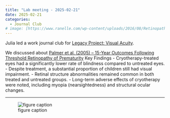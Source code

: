 ```yaml
---
title: "Lab meeting - 2025-02-21"
date: 2025-02-21
categories:
  - Journal Club
# image: [https://www.ranelle.com/wp-content/uploads/2016/08/Retinopathy-of-Prematurity-ROP.jpg]
---
```


Julia led a work journal club for [Legacy Project: Visual Acuity](https://gilmore-lab.github.io/visual-acuity/).

We discussed about [Palmer et al. (2005) – 15-Year Outcomes Following Threshold Retinopathy of Prematurity](https://doi.org/10.1001/archopht.123.3.311)
Key Findings
- Cryotherapy-treated eyes had a significantly lower rate of blindness compared to untreated eyes.
- Despite treatment, a substantial proportion of children still had visual impairment.
- Retinal structure abnormalities remained common in both treated and untreated groups.
- Long-term adverse effects of cryotherapy were noted, including myopia (nearsightedness) and structural ocular changes.

---

![figure caption](https://www.ranelle.com/wp-content/uploads/2016/08/Retinopathy-of-Prematurity-ROP.jpg)  